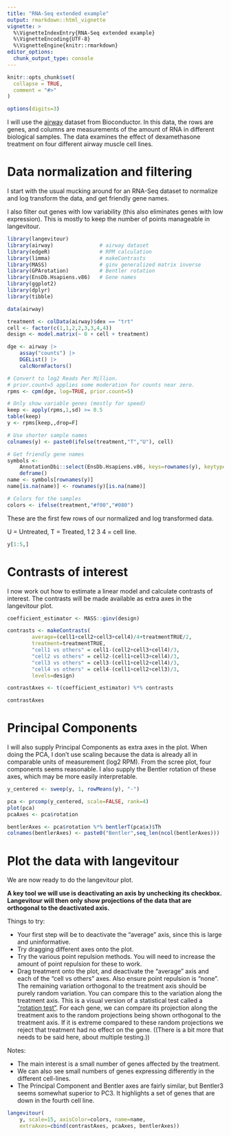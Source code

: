 ```yaml
---
title: "RNA-Seq extended example"
output: rmarkdown::html_vignette
vignette: >
  %\VignetteIndexEntry{RNA-Seq extended example}
  %\VignetteEncoding{UTF-8}
  %\VignetteEngine{knitr::rmarkdown}
editor_options: 
  chunk_output_type: console
---
```


```r
knitr::opts_chunk$set(
  collapse = TRUE,
  comment = "#>"
)

options(digits=3)
```

I will use the [airway](https://bioconductor.org/packages/release/data/experiment/html/airway.html) dataset from Bioconductor. In this data, the rows are genes, and columns are measurements of the amount of RNA in different biological samples. The data examines the effect of dexamethasone treatment on four different airway muscle cell lines.

# Data normalization and filtering

I start with the usual mucking around for an RNA-Seq dataset to normalize and log transform the data, and get friendly gene names.

I also filter out genes with low variability (this also eliminates genes with low expression). This is mostly to keep the number of points manageable in langevitour.

```r
library(langevitour)
library(airway)               # airway dataset
library(edgeR)                # RPM calculation
library(limma)                # makeContrasts
library(MASS)                 # ginv generalized matrix inverse
library(GPArotation)          # Bentler rotation
library(EnsDb.Hsapiens.v86)   # Gene names
library(ggplot2)
library(dplyr)
library(tibble)

data(airway)

treatment <- colData(airway)$dex == "trt"
cell <- factor(c(1,1,2,2,3,3,4,4))
design <- model.matrix(~ 0 + cell + treatment)

dge <- airway |>
    assay("counts") |>
    DGEList() |>
    calcNormFactors()

# Convert to log2 Reads Per Million.
# prior.count=5 applies some moderation for counts near zero.
rpms <- cpm(dge, log=TRUE, prior.count=5)

# Only show variable genes (mostly for speed)
keep <- apply(rpms,1,sd) >= 0.5
table(keep)
y <- rpms[keep,,drop=F]

# Use shorter sample names
colnames(y) <- paste0(ifelse(treatment,"T","U"), cell)

# Get friendly gene names
symbols <- 
    AnnotationDbi::select(EnsDb.Hsapiens.v86, keys=rownames(y), keytype="GENEID", columns="SYMBOL") |>
    deframe()
name <- symbols[rownames(y)]
name[is.na(name)] <- rownames(y)[is.na(name)]

# Colors for the samples
colors <- ifelse(treatment,"#f00","#080")
```

These are the first few rows of our normalized and log transformed data.

U = Untreated, T = Treated, 1 2 3 4 = cell line.

```r
y[1:5,]
```


# Contrasts of interest

I now work out how to estimate a linear model and calculate contrasts of interest. The contrasts will be made available as extra axes in the langevitour plot.

```r
coefficient_estimator <- MASS::ginv(design)

contrasts <- makeContrasts(
        average=(cell1+cell2+cell3+cell4)/4+treatmentTRUE/2,
        treatment=treatmentTRUE,
        "cell1 vs others" = cell1-(cell2+cell3+cell4)/3,
        "cell2 vs others" = cell2-(cell1+cell3+cell4)/3,
        "cell3 vs others" = cell3-(cell1+cell2+cell4)/3,
        "cell4 vs others" = cell4-(cell1+cell2+cell3)/3,
        levels=design)

contrastAxes <- t(coefficient_estimator) %*% contrasts

contrastAxes
```


# Principal Components

I will also supply Principal Components as extra axes in the plot. When doing the PCA, I don't use scaling because the data is already all in comparable units of measurement (log2 RPM). From the scree plot, four components seems reasonable. I also supply the Bentler rotation of these axes, which may be more easily interpretable.

```r
y_centered <- sweep(y, 1, rowMeans(y), "-")

pca <- prcomp(y_centered, scale=FALSE, rank=4)
plot(pca)
pcaAxes <- pca$rotation

bentlerAxes <- pca$rotation %*% bentlerT(pca$x)$Th
colnames(bentlerAxes) <- paste0("Bentler",seq_len(ncol(bentlerAxes)))
```

# Plot the data with langevitour

We are now ready to do the langevitour plot.

**A key tool we will use is deactivating an axis by unchecking its checkbox. Langevitour will then only show projections of the data that are orthogonal to the deactivated axis.**

Things to try:

* Your first step will be to deactivate the "average" axis, since this is large and uninformative.
* Try dragging different axes onto the plot.
* Try the various point repulsion methods. You will need to increase the amount of point repulsion for these to work.
* Drag treatment onto the plot, and deactivate the "average" axis and each of the "cell vs others" axes. Also ensure point repulsion is "none". The remaining variation orthogonal to the treatment axis should be purely random variation. You can compare this to the variation along the treatment axis. This is a visual version of a statistical test called a ["rotation test"](https://link.springer.com/article/10.1007/s11222-005-4789-5). For each gene, we can compare its projection along the treatment axis to the random projections being shown orthogonal to the treatment axis. If it is extreme compared to these random projections we reject that treatment had no effect on the gene. ((There is a bit more that needs to be said here, about multiple testing.))

Notes:

* The main interest is a small number of genes affected by the treatment.
* We can also see small numbers of genes expressing differently in the different cell-lines.
* The Principal Component and Bentler axes are fairly similar, but Bentler3 seems somewhat superior to PC3. It highlights a set of genes that are down in the fourth cell line.

```r
langevitour(
    y, scale=15, axisColor=colors, name=name, 
    extraAxes=cbind(contrastAxes, pcaAxes, bentlerAxes))
```

